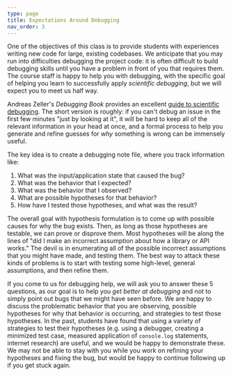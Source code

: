 ```yaml
---
type: page
title: Expectations Around Debugging
nav_order: 3
---
```


One of the objectives of this class is to provide students with experiences writing new code for large, existing codebases.
We anticipate that you may run into difficulties debugging the project code: it is often difficult to build debugging skills until you have a problem in front of you that requires them.
The course staff is happy to help you with debugging, with the specific goal of helping you learn to successfully apply *scientific debugging*, but we will expect you to meet us half way.

Andreas Zeller's *Debugging Book* provides an excellent [guide to scientific debugging](https://www.debuggingbook.org/html/Intro_Debugging.html#The-Scientific-Method).
The short version is roughly: if you can't debug an issue in the first few minutes "just by looking at it", it will be hard to keep all of the relevant information in your head at once, and a formal process to help you generate and refine guesses for *why* something is wrong can be immensely useful.

The key idea is to create a debugging note file, where you track information like:
1. What was the input/application state that caused the bug?
2. What was the behavior that I expected?
3. What was the behavior that I observed?
4. What are possible hypotheses for that behavior?
5. How have I tested those hypotheses, and what was the result?

The overall goal with hypothesis formulation is to come up with possible causes for why the bug exists.
Then, as long as those hypotheses are testable, we can prove or disprove them. 
Most hypotheses will be along the lines of "did I make an incorrect assumption about how a library or API works."
The devil is in enumerating all of the possible incorrect assumptions that you might have made, and testing them.
The best way to attack these kinds of problems is to start with testing some high-level, general assumptions, and then refine them. 

If you come to us for debugging help, we will ask you to answer these 5 questions, as our goal is to help you *get better at debugging* and not to simply point out bugs that we might have seen before.
We are happy to discuss the problematic behavior that you are observing, possible hypotheses for why that behavior is occurring, and strategies to test those hypotheses.
In the past, students have found that using a variety of strategies to test their hypotheses (e.g. using a debugger, creating a minimized test case, measured application of `console.log` statements, internet research) are useful, and we would be happy to demonstrate these.
We may not be able to stay with you while you work on refining your hypotheses and fixing the bug, but would be happy to continue following up if you get stuck again.

